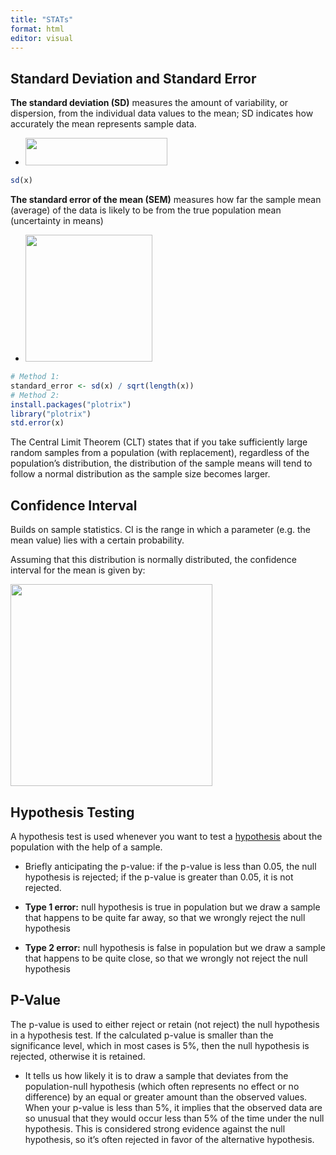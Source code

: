 ```yaml
---
title: "STATs"
format: html
editor: visual
---
```


## Standard Deviation and Standard Error

**The standard deviation (SD)** measures the amount of variability, or dispersion, from the individual data values to the mean; SD indicates how accurately the mean represents sample data.

-   ![](images/Screen%20Shot%202024-01-04%20at%203.58.51%20PM-03.png){width="227" height="44"}

```r
sd(x)
```

**The standard error of the mean (SEM)** measures how far the sample mean (average) of the data is likely to be from the true population mean (uncertainty in means)

-   ![](images/Screen%20Shot%202024-01-04%20at%204.00.30%20PM.png){width="203"}

```r
# Method 1:
standard_error <- sd(x) / sqrt(length(x))
# Method 2:
install.packages("plotrix")                           
library("plotrix") 
std.error(x)    
```

The Central Limit Theorem (CLT) states that if you take sufficiently large random samples from a population (with replacement), regardless of the population's distribution, the distribution of the sample means will tend to follow a normal distribution as the sample size becomes larger.

## Confidence Interval

Builds on sample statistics. CI is the range in which a parameter (e.g. the mean value) lies with a certain probability.

Assuming that this distribution is normally distributed, the confidence interval for the mean is given by:

![](images/Screen Shot 2024-01-05 at 10.29.34 AM.png){width="323"}

## Hypothesis Testing

A hypothesis test is used whenever you want to test a [hypothesis](https://datatab.net/tutorial/hypothesis) about the population with the help of a sample.

-   Briefly anticipating the p-value: if the p-value is less than 0.05, the null hypothesis is rejected; if the p-value is greater than 0.05, it is not rejected.

-   **Type 1 error:** null hypothesis is true in population but we draw a sample that happens to be quite far away, so that we wrongly reject the null hypothesis

-   **Type 2 error:** null hypothesis is false in population but we draw a sample that happens to be quite close, so that we wrongly not reject the null hypothesis

## P-Value

The p-value is used to either reject or retain (not reject) the null hypothesis in a hypothesis test. If the calculated p-value is smaller than the significance level, which in most cases is 5%, then the null hypothesis is rejected, otherwise it is retained.

-   It tells us how likely it is to draw a sample that deviates from the population-null hypothesis (which often represents no effect or no difference) by an equal or greater amount than the observed values. When your p-value is less than 5%, it implies that the observed data are so unusual that they would occur less than 5% of the time under the null hypothesis. This is considered strong evidence against the null hypothesis, so it's often rejected in favor of the alternative hypothesis.
